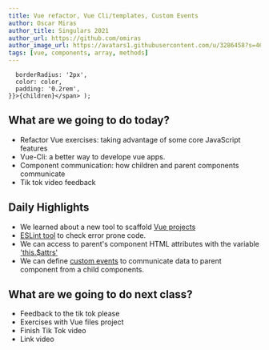 ```yaml
---
title: Vue refactor, Vue Cli/templates, Custom Events
author: Oscar Miras
author_title: Singulars 2021
author_url: https://github.com/omiras
author_image_url: https://avatars1.githubusercontent.com/u/3286458?s=460&v=4
tags: [vue, components, array, methods]
---
```


      borderRadius: '2px',
      color: color,
      padding: '0.2rem',
    }}>{children}</span> );

## __<Highlight color="#ff8000">What are we going to do today?</Highlight>__

* Refactor Vue exercises: taking advantage of some core JavaScript features
* Vue-Cli: a better way to develope vue apps.
* Component communication: how children and parent components communicate
* Tik tok video feedback

## __<Highlight color="#ff8000">Daily Highlights</Highlight>__

* We learned about a new tool to scaffold [Vue projects](https://cli.vuejs.org/)
* [ESLint tool](https://eslint.org/) to check error prone code.
* We can access to parent's component HTML attributes with the variable ['this.$attrs'](https://v3.vuejs.org/guide/component-attrs.html)
* We can define [custom events](https://v3.vuejs.org/guide/component-basics.html#listening-to-child-components-events) to communicate data to parent component from a child components. 

## __<Highlight color="#ff8000">What are we going to do next class?</Highlight>__

* Feedback to the tik tok please
* Exercises with Vue files project
* Finish Tik Tok video
* Link video 
